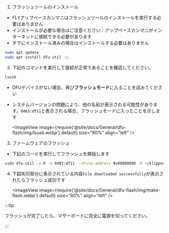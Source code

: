 1. フラッシュツールのインストール

* FLYアップペースカンマニはフラッシュツールのインストールを実行する必要はありません
* インストールが必要な場合はご注意ください：アップペースカンマニがインターネットに接続できる必要があります
* すでにインストール済みの場合はインストールする必要はありません

```bash
sudo apt update
sudo apt install dfu-util -y
```

2. 下記のコマンドを実行して接続が正常であることを確認してください。

```bash
lsusb
```

* DFUデバイスがない場合、再び**フラッシュモード**に入ることを試みてください
* システムバージョンの問題により、他の名前が表示される可能性があります。`0483:df11`と表示される場合、フラッシュモードに入ったことを示します


    <ImageView image={require('@site/docs/General/dfu-flash/img/lsusb.webp').default} size="80%" align="left" />    


3. ファームウェアのフラッシュ

* 下記のコードを実行してフラッシュを開始します

```bash
sudo dfu-util -a 0 -d 0483:df11 --dfuse-address 0x08000000 -D ~/klipper/out/klipper.bin
```

4. 下図矢印部分に表示されている内容``File downloaded successfully``が表示されたらフラッシュ成功です

    <ImageView image={require('@site/docs/General/dfu-flash/img/make-flash.webp').default} size="80%" align="left" />    

:::tip

フラッシュが完了したら、マザーボードに完全に電源を切ってください。

:::